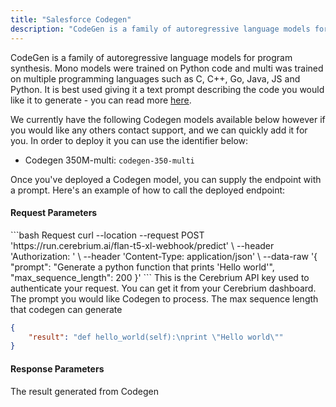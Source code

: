 ```yaml
---
title: "Salesforce Codegen"
description: "CodeGen is a family of autoregressive language models for program synthesis"
---
```


CodeGen is a family of autoregressive language models for program synthesis. Mono models were trained on Python code and multi was trained on multiple programming languages such as C, C++, Go, Java, JS and Python.
It is best used giving it a text prompt describing the code you would like it to generate - you can read more [here](https://huggingface.co/Salesforce/codegen-350M-multi). 

We currently have the following Codegen models available below however if you would like any others contact support, and we can quickly add it for you. In order to deploy it you can use the identifier below:

- Codegen 350M-multi: `codegen-350-multi`

Once you've deployed a Codegen model, you can supply the endpoint with a prompt.  Here's an example of how to call the deployed endpoint:

#### Request Parameters

<RequestExample>
```bash Request
  curl --location --request POST 'https://run.cerebrium.ai/flan-t5-xl-webhook/predict' \
      --header 'Authorization: <API_KEY>' \
      --header 'Content-Type: application/json' \
      --data-raw '{
        "prompt": "Generate a python function that prints 'Hello world'",
        "max_sequence_length": 200
    }'
```
</RequestExample>

<ParamField header="Authorization" type="string" required>
  This is the Cerebrium API key used to authenticate your request. You can get it from your Cerebrium dashboard.
</ParamField>
<ParamField body="prompt" type="string" required>
   The prompt you would like Codegen to process.
</ParamField>
<ParamField body="max_sequence_length" type="integer" required>
   The max sequence length that codegen can generate
</ParamField>

<ResponseExample>

```json Response
{
    "result": "def hello_world(self):\nprint \"Hello world\""
}
```
</ResponseExample>

#### Response Parameters

<ResponseField name="result" type="string" required>
  The result generated from Codegen
</ResponseField>


